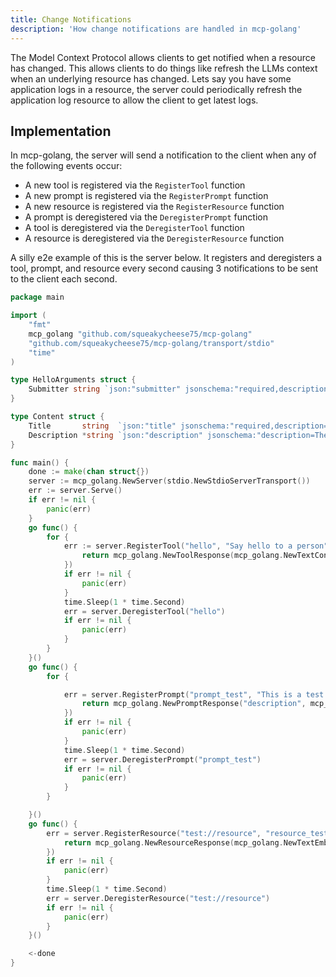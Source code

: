 ```yaml
---
title: Change Notifications
description: 'How change notifications are handled in mcp-golang'
---
```


The Model Context Protocol allows clients to get notified when a resource has changed.
This allows clients to do things like refresh the LLMs context when an underlying resource has changed.
Lets say you have some application logs in a resource, the server could periodically refresh the application log resource to allow the client to get latest logs.

## Implementation

In mcp-golang, the server will send a notification to the client when any of the following events occur:
- A new tool is registered via the `RegisterTool` function
- A new prompt is registered via the `RegisterPrompt` function
- A new resource is registered via the `RegisterResource` function
- A prompt is deregistered via the `DeregisterPrompt` function
- A tool is deregistered via the `DeregisterTool` function
- A resource is deregistered via the `DeregisterResource` function

A silly e2e example of this is the server below. It registers and deregisters a tool, prompt, and resource every second causing 3 notifications to be sent to the client each second.

```go
package main

import (
	"fmt"
	mcp_golang "github.com/squeakycheese75/mcp-golang"
	"github.com/squeakycheese75/mcp-golang/transport/stdio"
	"time"
)

type HelloArguments struct {
	Submitter string `json:"submitter" jsonschema:"required,description=The name of the thing calling this tool (openai or google or claude etc)'"`
}

type Content struct {
	Title       string  `json:"title" jsonschema:"required,description=The title to submit"`
	Description *string `json:"description" jsonschema:"description=The description to submit"`
}

func main() {
	done := make(chan struct{})
	server := mcp_golang.NewServer(stdio.NewStdioServerTransport())
	err := server.Serve()
	if err != nil {
		panic(err)
	}
	go func() {
		for {
			err := server.RegisterTool("hello", "Say hello to a person", func(arguments HelloArguments) (*mcp_golang.ToolResponse, error) {
				return mcp_golang.NewToolResponse(mcp_golang.NewTextContent(fmt.Sprintf("Hello, %s!", arguments.Submitter))), nil
			})
			if err != nil {
				panic(err)
			}
			time.Sleep(1 * time.Second)
			err = server.DeregisterTool("hello")
			if err != nil {
				panic(err)
			}
		}
	}()
	go func() {
		for {

			err = server.RegisterPrompt("prompt_test", "This is a test prompt", func(arguments Content) (*mcp_golang.PromptResponse, error) {
				return mcp_golang.NewPromptResponse("description", mcp_golang.NewPromptMessage(mcp_golang.NewTextContent(fmt.Sprintf("Hello, %server!", arguments.Title)), mcp_golang.RoleUser)), nil
			})
			if err != nil {
				panic(err)
			}
			time.Sleep(1 * time.Second)
			err = server.DeregisterPrompt("prompt_test")
			if err != nil {
				panic(err)
			}
		}

	}()
	go func() {
		err = server.RegisterResource("test://resource", "resource_test", "This is a test resource", "application/json", func() (*mcp_golang.ResourceResponse, error) {
			return mcp_golang.NewResourceResponse(mcp_golang.NewTextEmbeddedResource("test://resource", "This is a test resource", "application/json")), nil
		})
		if err != nil {
			panic(err)
		}
		time.Sleep(1 * time.Second)
		err = server.DeregisterResource("test://resource")
		if err != nil {
			panic(err)
		}
	}()

	<-done
}
```